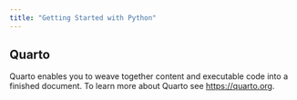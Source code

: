 ```yaml
---
title: "Getting Started with Python"
---
```


## Quarto

Quarto enables you to weave together content and executable code into a finished document. To learn more about Quarto see <https://quarto.org>.
